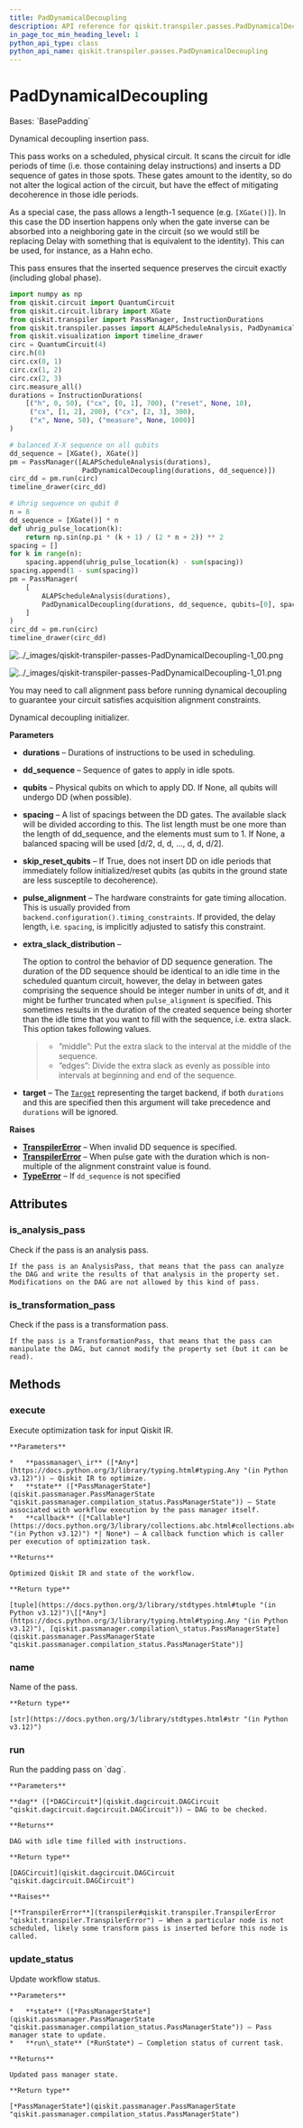 ```yaml
---
title: PadDynamicalDecoupling
description: API reference for qiskit.transpiler.passes.PadDynamicalDecoupling
in_page_toc_min_heading_level: 1
python_api_type: class
python_api_name: qiskit.transpiler.passes.PadDynamicalDecoupling
---
```


# PadDynamicalDecoupling

<Class id="qiskit.transpiler.passes.PadDynamicalDecoupling" isDedicatedPage={true} github="https://github.com/qiskit/qiskit/tree/stable/0.45/qiskit/transpiler/passes/scheduling/padding/dynamical_decoupling.py" signature="qiskit.transpiler.passes.PadDynamicalDecoupling(*args, **kwargs)" modifiers="class">
  Bases: `BasePadding`

  Dynamical decoupling insertion pass.

  This pass works on a scheduled, physical circuit. It scans the circuit for idle periods of time (i.e. those containing delay instructions) and inserts a DD sequence of gates in those spots. These gates amount to the identity, so do not alter the logical action of the circuit, but have the effect of mitigating decoherence in those idle periods.

  As a special case, the pass allows a length-1 sequence (e.g. `[XGate()]`). In this case the DD insertion happens only when the gate inverse can be absorbed into a neighboring gate in the circuit (so we would still be replacing Delay with something that is equivalent to the identity). This can be used, for instance, as a Hahn echo.

  This pass ensures that the inserted sequence preserves the circuit exactly (including global phase).

  ```python
  import numpy as np
  from qiskit.circuit import QuantumCircuit
  from qiskit.circuit.library import XGate
  from qiskit.transpiler import PassManager, InstructionDurations
  from qiskit.transpiler.passes import ALAPScheduleAnalysis, PadDynamicalDecoupling
  from qiskit.visualization import timeline_drawer
  circ = QuantumCircuit(4)
  circ.h(0)
  circ.cx(0, 1)
  circ.cx(1, 2)
  circ.cx(2, 3)
  circ.measure_all()
  durations = InstructionDurations(
      [("h", 0, 50), ("cx", [0, 1], 700), ("reset", None, 10),
       ("cx", [1, 2], 200), ("cx", [2, 3], 300),
       ("x", None, 50), ("measure", None, 1000)]
  )

  # balanced X-X sequence on all qubits
  dd_sequence = [XGate(), XGate()]
  pm = PassManager([ALAPScheduleAnalysis(durations),
                    PadDynamicalDecoupling(durations, dd_sequence)])
  circ_dd = pm.run(circ)
  timeline_drawer(circ_dd)

  # Uhrig sequence on qubit 0
  n = 8
  dd_sequence = [XGate()] * n
  def uhrig_pulse_location(k):
      return np.sin(np.pi * (k + 1) / (2 * n + 2)) ** 2
  spacing = []
  for k in range(n):
      spacing.append(uhrig_pulse_location(k) - sum(spacing))
  spacing.append(1 - sum(spacing))
  pm = PassManager(
      [
          ALAPScheduleAnalysis(durations),
          PadDynamicalDecoupling(durations, dd_sequence, qubits=[0], spacing=spacing),
      ]
  )
  circ_dd = pm.run(circ)
  timeline_drawer(circ_dd)
  ```

  ![../\_images/qiskit-transpiler-passes-PadDynamicalDecoupling-1\_00.png](/images/api/qiskit/0.45/qiskit-transpiler-passes-PadDynamicalDecoupling-1_00.png)

  ![../\_images/qiskit-transpiler-passes-PadDynamicalDecoupling-1\_01.png](/images/api/qiskit/0.45/qiskit-transpiler-passes-PadDynamicalDecoupling-1_01.png)

  <Admonition title="Note" type="note">
    You may need to call alignment pass before running dynamical decoupling to guarantee your circuit satisfies acquisition alignment constraints.
  </Admonition>

  Dynamical decoupling initializer.

  **Parameters**

  *   **durations** – Durations of instructions to be used in scheduling.

  *   **dd\_sequence** – Sequence of gates to apply in idle spots.

  *   **qubits** – Physical qubits on which to apply DD. If None, all qubits will undergo DD (when possible).

  *   **spacing** – A list of spacings between the DD gates. The available slack will be divided according to this. The list length must be one more than the length of dd\_sequence, and the elements must sum to 1. If None, a balanced spacing will be used \[d/2, d, d, …, d, d, d/2].

  *   **skip\_reset\_qubits** – If True, does not insert DD on idle periods that immediately follow initialized/reset qubits (as qubits in the ground state are less susceptile to decoherence).

  *   **pulse\_alignment** – The hardware constraints for gate timing allocation. This is usually provided from `backend.configuration().timing_constraints`. If provided, the delay length, i.e. `spacing`, is implicitly adjusted to satisfy this constraint.

  *   **extra\_slack\_distribution** –

      The option to control the behavior of DD sequence generation. The duration of the DD sequence should be identical to an idle time in the scheduled quantum circuit, however, the delay in between gates comprising the sequence should be integer number in units of dt, and it might be further truncated when `pulse_alignment` is specified. This sometimes results in the duration of the created sequence being shorter than the idle time that you want to fill with the sequence, i.e. extra slack. This option takes following values.

      > *   ”middle”: Put the extra slack to the interval at the middle of the sequence.
      > *   ”edges”: Divide the extra slack as evenly as possible into intervals at beginning and end of the sequence.

  *   **target** – The [`Target`](qiskit.transpiler.Target "qiskit.transpiler.Target") representing the target backend, if both `durations` and this are specified then this argument will take precedence and `durations` will be ignored.

  **Raises**

  *   [**TranspilerError**](transpiler#qiskit.transpiler.TranspilerError "qiskit.transpiler.TranspilerError") – When invalid DD sequence is specified.
  *   [**TranspilerError**](transpiler#qiskit.transpiler.TranspilerError "qiskit.transpiler.TranspilerError") – When pulse gate with the duration which is non-multiple of the alignment constraint value is found.
  *   [**TypeError**](https://docs.python.org/3/library/exceptions.html#TypeError "(in Python v3.12)") – If `dd_sequence` is not specified

  ## Attributes

  ### is\_analysis\_pass

  <Attribute id="qiskit.transpiler.passes.PadDynamicalDecoupling.is_analysis_pass">
    Check if the pass is an analysis pass.

    If the pass is an AnalysisPass, that means that the pass can analyze the DAG and write the results of that analysis in the property set. Modifications on the DAG are not allowed by this kind of pass.
  </Attribute>

  ### is\_transformation\_pass

  <Attribute id="qiskit.transpiler.passes.PadDynamicalDecoupling.is_transformation_pass">
    Check if the pass is a transformation pass.

    If the pass is a TransformationPass, that means that the pass can manipulate the DAG, but cannot modify the property set (but it can be read).
  </Attribute>

  ## Methods

  ### execute

  <Function id="qiskit.transpiler.passes.PadDynamicalDecoupling.execute" signature="execute(passmanager_ir, state, callback=None)">
    Execute optimization task for input Qiskit IR.

    **Parameters**

    *   **passmanager\_ir** ([*Any*](https://docs.python.org/3/library/typing.html#typing.Any "(in Python v3.12)")) – Qiskit IR to optimize.
    *   **state** ([*PassManagerState*](qiskit.passmanager.PassManagerState "qiskit.passmanager.compilation_status.PassManagerState")) – State associated with workflow execution by the pass manager itself.
    *   **callback** ([*Callable*](https://docs.python.org/3/library/collections.abc.html#collections.abc.Callable "(in Python v3.12)") *| None*) – A callback function which is caller per execution of optimization task.

    **Returns**

    Optimized Qiskit IR and state of the workflow.

    **Return type**

    [tuple](https://docs.python.org/3/library/stdtypes.html#tuple "(in Python v3.12)")\[[*Any*](https://docs.python.org/3/library/typing.html#typing.Any "(in Python v3.12)"), [qiskit.passmanager.compilation\_status.PassManagerState](qiskit.passmanager.PassManagerState "qiskit.passmanager.compilation_status.PassManagerState")]
  </Function>

  ### name

  <Function id="qiskit.transpiler.passes.PadDynamicalDecoupling.name" signature="name()">
    Name of the pass.

    **Return type**

    [str](https://docs.python.org/3/library/stdtypes.html#str "(in Python v3.12)")
  </Function>

  ### run

  <Function id="qiskit.transpiler.passes.PadDynamicalDecoupling.run" signature="run(dag)">
    Run the padding pass on `dag`.

    **Parameters**

    **dag** ([*DAGCircuit*](qiskit.dagcircuit.DAGCircuit "qiskit.dagcircuit.dagcircuit.DAGCircuit")) – DAG to be checked.

    **Returns**

    DAG with idle time filled with instructions.

    **Return type**

    [DAGCircuit](qiskit.dagcircuit.DAGCircuit "qiskit.dagcircuit.DAGCircuit")

    **Raises**

    [**TranspilerError**](transpiler#qiskit.transpiler.TranspilerError "qiskit.transpiler.TranspilerError") – When a particular node is not scheduled, likely some transform pass is inserted before this node is called.
  </Function>

  ### update\_status

  <Function id="qiskit.transpiler.passes.PadDynamicalDecoupling.update_status" signature="update_status(state, run_state)">
    Update workflow status.

    **Parameters**

    *   **state** ([*PassManagerState*](qiskit.passmanager.PassManagerState "qiskit.passmanager.compilation_status.PassManagerState")) – Pass manager state to update.
    *   **run\_state** (*RunState*) – Completion status of current task.

    **Returns**

    Updated pass manager state.

    **Return type**

    [*PassManagerState*](qiskit.passmanager.PassManagerState "qiskit.passmanager.compilation_status.PassManagerState")
  </Function>
</Class>

